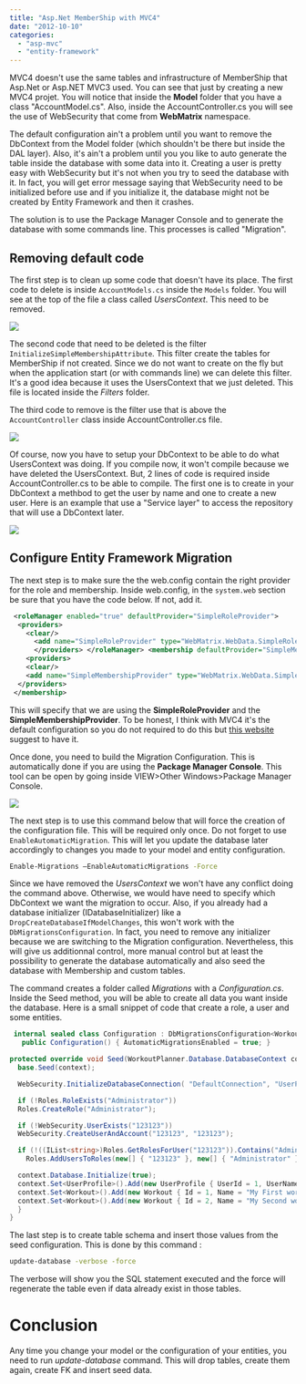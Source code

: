 ```yaml
---
title: "Asp.Net MemberShip with MVC4"
date: "2012-10-10"
categories:
  - "asp-mvc"
  - "entity-framework"
---
```


MVC4 doesn't use the same tables and infrastructure of MemberShip that Asp.Net or Asp.NET MVC3 used. You can see that just by creating a new MVC4 projet. You will notice that inside the **Model** folder that you have a class "AccountModel.cs". Also, inside the AccountController.cs you will see the use of WebSecurity that come from **WebMatrix** namespace.

The default configuration ain't a problem until you want to remove the DbContext from the Model folder (which shouldn't be there but inside the DAL layer). Also, it's ain't a problem until you you like to auto generate the table inside the database with some data into it. Creating a user is pretty easy with WebSecurity but it's not when you try to seed the database with it. In fact, you will get error message saying that WebSecurity need to be initialized before use and if you initialize it, the database might not be created by Entity Framework and then it crashes.

The solution is to use the Package Manager Console and to generate the database with some commands line. This processes is called "Migration".

## Removing default code

The first step is to clean up some code that doesn't have its place. The first code to delete is inside `AccountModels.cs` inside the `Models` folder. You will see at the top of the file a class called _UsersContext_. This need to be removed.

![](images/UsersContext-400x213.png)

The second code that need to be deleted is the filter `InitializeSimpleMembershipAttribute`. This filter create the tables for MemberShip if not created. Since we do not want to create on the fly but when the application start (or with commands line) we can delete this filter. It's a good idea because it uses the UsersContext that we just deleted. This file is located inside the _Filters_ folder.

The third code to remove is the filter use that is above the `AccountController` class inside AccountController.cs file.

![](images/filtertoremove-400x94.png)

Of course, now you have to setup your DbContext to be able to do what UsersContext was doing. If you compile now, it won't compile because we have deleted the UsersContext. But, 2 lines of code is required inside AccountController.cs to be able to compile. The first one is to create in your DbContext a methbod to get the user by name and one to create a new user. Here is an example that use a "Service layer" to access the repository that will use a DbContext later.

![](images/useYourDbContext-400x131.png)

## Configure Entity Framework Migration

The next step is to make sure the the web.config contain the right provider for the role and membership. Inside web.config, in the `system.web` section be sure that you have the code below. If not, add it.

```xml
 <roleManager enabled="true" defaultProvider="SimpleRoleProvider">
  <providers>
    <clear/>
      <add name="SimpleRoleProvider" type="WebMatrix.WebData.SimpleRoleProvider, WebMatrix.WebData"/>
      </providers> </roleManager> <membership defaultProvider="SimpleMembershipProvider">
    <providers>
    <clear/>
    <add name="SimpleMembershipProvider" type="WebMatrix.WebData.SimpleMembershipProvider, WebMatrix.WebData"/>
  </providers>
 </membership>
```

This will specify that we are using the **SimpleRoleProvider** and the **SimpleMembershipProvider**. To be honest, I think with MVC4 it's the default configuration so you do not required to do this but [this website](http://blog.longle.net/2012/09/25/seeding-users-and-roles-with-mvc4-simplemembershipprovider-simpleroleprovider-ef5-codefirst-and-custom-user-properties/) suggest to have it.

Once done, you need to build the Migration Configuration. This is automatically done if you are using the **Package Manager Console**. This tool can be open by going inside VIEW>Other Windows>Package Manager Console.

![](images/packageConsoleManager-329x400.png)

The next step is to use this command below that will force the creation of the configuration file. This will be required only once. Do not forget to use `EnableAutomaticMigration`. This will let you update the database later accordingly to changes you made to your model and entity configuration. 

```sh
Enable-Migrations –EnableAutomaticMigrations -Force
```

Since we have removed the _UsersContext_ we won't have any conflict doing the command above. Otherwise, we would have need to specify which DbContext we want the migration to occur. Also, if you already had a database initializer (IDatabaseInitializer) like a `DropCreateDatabaseIfModelChanges`, this won't work with the `DbMigrationsConfiguration`. 
In fact, you need to remove any initializer because we are switching to the Migration configuration. Nevertheless, this will give us additionnal control, more manual control but at least the possibility to generate the database automatically and also seed the database with Membership and custom tables.

The command creates a folder called _Migrations_ with a _Configuration.cs_. Inside the Seed method, you will be able to create all data you want inside the database. Here is a small snippet of code that create a role, a user and some entities.


```csharp
 internal sealed class Configuration : DbMigrationsConfiguration<WorkoutPlanner.Database.DatabaseContext> { 
   public Configuration() { AutomaticMigrationsEnabled = true; }

protected override void Seed(WorkoutPlanner.Database.DatabaseContext context) { 
  base.Seed(context);

  WebSecurity.InitializeDatabaseConnection( "DefaultConnection", "UserProfile", "UserId", "UserName", autoCreateTables: true);

  if (!Roles.RoleExists("Administrator")) 
  Roles.CreateRole("Administrator");

  if (!WebSecurity.UserExists("123123")) 
  WebSecurity.CreateUserAndAccount("123123", "123123");

  if (!((IList<string>)Roles.GetRolesForUser("123123")).Contains("Administrator")) 
    Roles.AddUsersToRoles(new[] { "123123" }, new[] { "Administrator" });

  context.Database.Initialize(true); 
  context.Set<UserProfile>().Add(new UserProfile { UserId = 1, UserName = "123123" }); 
  context.Set<Workout>().Add(new Workout { Id = 1, Name = "My First workout user1", StartTime = DateTime.Now.Add(TimeSpan.FromDays(-10)), Goal = "Increase body mass" }); 
  context.Set<Workout>().Add(new Workout { Id = 2, Name = "My Second workout user1", StartTime = DateTime.Now, Goal = "Increase chest muscle, lower fat around abs" }); 
  } 
}
```

The last step is to create table schema and insert those values from the seed configuration. This is done by this command : 

```sh
update-database -verbose -force
```

The verbose will show you the SQL statement executed and the force will regenerate the table even if data already exist in those tables.

# Conclusion
Any time you change your model or the configuration of your entities, you need to run _update-database_ command. This will drop tables, create them again, create FK and insert seed data.

